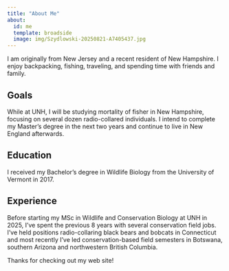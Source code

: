 ```yaml
---
title: "About Me"
about:
  id: me
  template: broadside
  image: img/Szydlowski-20250821-A7405437.jpg
---
```


:::{#me}
I am originally from New Jersey and a recent resident of New Hampshire. I enjoy backpacking, fishing, traveling, and spending time with friends and family.

## Goals
While at UNH, I will be studying mortality of fisher in New Hampshire, focusing on several dozen radio-collared individuals. I intend to complete my Master's degree in the next two years and continue to live in New England afterwards. 

## Education
I received my Bachelor's degree in Wildlife Biology from the University of Vermont in 2017.

## Experience
Before starting my MSc in Wildlife and Conservation Biology at UNH in 2025, I’ve spent the previous 8 years with several conservation field jobs. I’ve held positions radio-collaring black bears and bobcats in Connecticut and most recently I’ve led conservation-based field semesters in Botswana, southern Arizona and northwestern British Columbia. 

:::

Thanks for checking out my web site!
